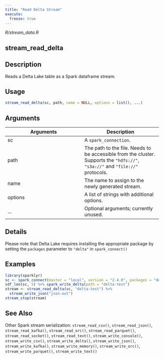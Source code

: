 ```yaml
---
title: "Read Delta Stream"
execute:
  freeze: true
---
```


*R/stream_data.R*

## stream_read_delta

## Description
Reads a Delta Lake table as a Spark dataframe stream. 


## Usage
```r
stream_read_delta(sc, path, name = NULL, options = list(), ...) 
```

## Arguments
|Arguments|Description|
|---|---|
| sc | A `spark_connection`. |
| path | The path to the file. Needs to be accessible from the cluster. Supports the `"hdfs://"`, `"s3a://"` and `"file://"` protocols. |
| name | The name to assign to the newly generated stream. |
| options | A list of strings with additional options. |
| ... | Optional arguments; currently unused. |

## Details
Please note that Delta Lake requires installing the appropriate package by setting the `packages` parameter to `"delta"` in `spark_connect()`




## Examples
```r
library(sparklyr) 
sc <- spark_connect(master = "local", version = "2.4.0", packages = "delta") 
sdf_len(sc, 5) %>% spark_write_delta(path = "delta-test") 
stream <- stream_read_delta(sc, "delta-test") %>% 
  stream_write_json("json-out") 
stream_stop(stream) 
```

## See Also
Other Spark stream serialization:  `stream_read_csv()`, `stream_read_json()`, `stream_read_kafka()`, `stream_read_orc()`, `stream_read_parquet()`, `stream_read_socket()`, `stream_read_text()`, `stream_write_console()`, `stream_write_csv()`, `stream_write_delta()`, `stream_write_json()`, `stream_write_kafka()`, `stream_write_memory()`, `stream_write_orc()`, `stream_write_parquet()`, `stream_write_text()`

